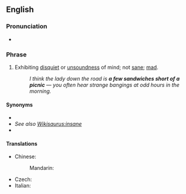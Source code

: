 ==English==

===Pronunciation===
* {{audio|en-uk-a few sandwiches short of a picnic.ogg|Audio (UK)|lang=en}}

===Phrase===
{{head|en|phrase|head=a [[few]] [[sandwich]]es [[short]] [[of]] a [[picnic]]}}

# {{lb|en|idiomatic}} Exhibiting [[disquiet]] or [[unsoundness]] of mind; not [[sane]]; [[mad]].
#: ''I think the lady down the road is '''a few sandwiches short of a picnic''' &mdash; you often hear strange bangings at odd hours in the morning.''

====Synonyms====
* {{l|en|one card shy of a full deck}}
* ''See also [[Wikisaurus:insane]]''
* {{l|en|Appendix:Snowclones/few X short of a Y|few X short of a Y}}

====Translations====
{{trans-top|Not sane}}
* Chinese:
*: Mandarin: {{t|cmn|神志不清|tr=shénzhì bùqīng|sc=Hani}}
{{trans-mid}}
* Czech: {{t|cs|šplouchat někomu na maják}}
* Italian: {{t|it|essere fuori di testa}}
{{trans-bottom}}